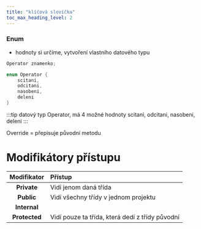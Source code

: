 ```yaml
---
title: "klíčová slovíčka"
toc_max_heading_level: 2
---
```

### Enum
* hodnoty si určíme, vytvoření vlastního datového typu

```cs
Operator znamenko;

enum Operator {
    scitani,
    odcitani,
    nasobeni,
    deleni
} 
```
:::tip datový typ Operator, má 4 možné hodnoty
    scitani,
    odcitani,
    nasobeni,
    deleni
:::

Override = přepisuje původní metodu

# Modifikátory přístupu

|Modifikator|Přístup|
|:---------:|:-----|
|**Private**|Vidí jenom daná třída|
|**Public**|Vidí všechny třídy v jednom projektu|
|**Internal**||
|**Protected**|Vidí pouze ta třída, která dedí z třídy původní|